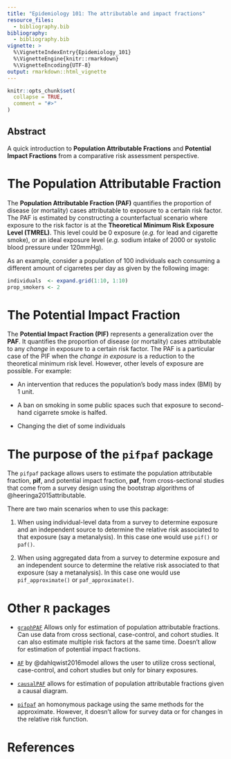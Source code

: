 ```yaml
---
title: "Epidemiology 101: The attributable and impact fractions"
resource_files:
  - bibliography.bib
bibliography: 
  - bibliography.bib
vignette: >
  %\VignetteIndexEntry{Epidemiology_101}
  %\VignetteEngine{knitr::rmarkdown}
  %\VignetteEncoding{UTF-8}
output: rmarkdown::html_vignette  
---
```


```r
knitr::opts_chunk$set(
  collapse = TRUE,
  comment = "#>"
)
```

## Abstract

A quick introduction to **Population Attributable Fractions** and **Potential Impact Fractions** from a comparative risk assessment perspective.

# The Population Attributable Fraction

The **Population Attributable Fraction (PAF)** quantifies the proportion of disease (or mortality) cases attributable to exposure to a certain risk factor. The PAF is estimated by constructing a counterfactual scenario where exposure to the risk factor is at the **Theoretical Minimum Risk Exposure Level (TMREL)**. This level could be $0$ exposure (_e.g._ for lead and cigarette smoke), or an ideal exposure level (_e.g._ sodium intake of 2000 or systolic blood pressure under 120mmHg). 

As an example, consider a population of 100 individuals each consuming a different amount of cigarretes per day as given by the following image: 

```r
individuals  <- expand.grid(1:10, 1:10)
prop_smokers <- 2

```

# The Potential Impact Fraction

The **Potential Impact Fraction (PIF)** represents a generalization over the **PAF**. It 
quantifies the proportion of disease (or mortality) cases attributable to any _change_ in exposure to a certain risk factor. The PAF is a particular case of the PIF when the _change in exposure_ is a reduction to the theoretical minimum risk level. However, other levels of exposure are possible. For example:

+ An intervention that reduces the population's body mass index (BMI) by 1 unit. 

+ A ban on smoking in some public spaces such that exposure to second-hand cigarrete smoke is halfed.

+ Changing the diet of some individuals

# The purpose of the `pifpaf` package

The `pifpaf` package allows users to estimate the population attributable fraction, **pif**, and potential impact fraction, **paf**, from cross-sectional studies that come from a survey design using the bootstrap algorithms of @heeringa2015attributable. 

There are two main scenarios when to use this package:

1. When using individual-level data from a survey to determine exposure and an independent source to determine the relative risk associated to that exposure (say a metanalysis). In this case one would use `pif()` or `paf()`.

2. When using aggregated data from a survey to determine exposure and an independent source to determine the relative risk associated to that exposure (say a metanalysis). In this case one would use `pif_approximate()` or `paf_approximate()`. 

# Other `R` packages

+ [`graphPAF`](https://cran.r-project.org/web/packages/graphPAF/) Allows only for estimation of population attributable fractions. Can use data from cross sectional, case-control, and cohort studies. It can also estimate multiple risk factors at the same time. Doesn't allow for estimation of potential impact fractions. 

+ [`AF`](https://cran.r-project.org/web/packages/AF/) by @dahlqwist2016model allows the user to utilize cross sectional, case-control, and cohort studies but only for binary exposures.  

+ [`causalPAF`](https://cran.r-project.org/web/packages/causalPAF/) allows for estimation of population attributable fractions given a causal diagram. 

+ [`pifpaf`](https://github.com/colleenchan/pifpaf) an homonymous package using the same methods for the approximate. However, it doesn't allow for survey data or for changes in the relative risk function.

# References
